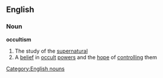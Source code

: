 ==English==
===Noun===
{{wikipedia}}
'''occultism'''
#The study of the [[supernatural]]
#A [[belief]] in [[occult]] [[power]]s and the [[hope]] of [[controlling]] them
[[Category:English nouns]]